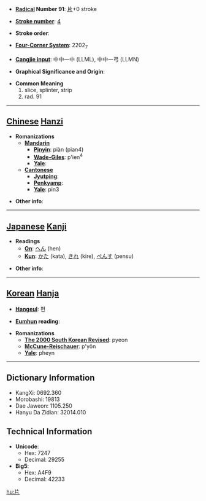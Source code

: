 * '''[[Wiktionary:Chinese radical index| Radical]] Number 91''': [[Wiktionary:Chinese radical index 片|片]]+0 stroke

* '''[[Wiktionary:Chinese total strokes index|Stroke number]]''': [[Wiktionary:Chinese total strokes index 4|4]]

* '''Stroke order''': 

* '''[[Wiktionary:Chinese four corner index|Four-Corner System]]''': 2202<sub>7</sub>

* '''[[Wiktionary:Chinese Cangjie index|Cangjie input]]''': 中中一中 (LLML), 中中一弓 (LLMN)

* '''Graphical Significance and Origin''': 

* '''Common Meaning'''
*#slice, splinter, strip
*# rad. 91


----

== [[Chinese]] [[Hanzi]] ==

* '''Romanizations'''
** '''[[Mandarin]]'''
*** '''[[Pinyin]]''': piàn (pian4)
*** '''[[Wade-Giles]]''': p'ien<sup>4</sup>
*** '''[[Yale]]''': 
** '''[[Cantonese]]'''
*** '''[[Jyutping]]''':
*** '''[[Penkyamp]]''': 
*** '''[[Yale]]''': pin3

* '''Other info''': 

----

== [[Japanese]] [[Kanji]] ==

* '''Readings'''
** '''[[On]]''': [[へん]] (hen)
** '''[[Kun]]''': [[かた]] (kata), [[きれ]] (kire), [[ぺんす]] (pensu)

* '''Other info''':  

----

== [[Korean]] [[Hanja]] ==

* '''[[Hangeul]]''': 편

* '''[[Eumhun]] reading''': 

* '''Romanizations'''
** '''[[The 2000 South Korean Revised Romanization|The 2000 South Korean Revised]]''': pyeon
** '''[[McCune-Reischauer]]''': p'yŏn
** '''[[Yale]]''': pheyn

----

== Dictionary Information ==

* KangXi: 0692.360
* Morobashi: 19813
* Dae Jaweon: 1105.250
* Hanyu Da Zidian: 32014.010

== Technical Information ==

* '''Unicode''':
** Hex: 7247
** Decimal: 29255
* '''Big5''':
** Hex: A4F9
** Decimal: 42233

[[hu:片]]